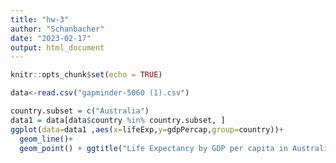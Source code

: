 ```yaml
---
title: "hw-3"
author: "Schanbacher"
date: "2023-02-17"
output: html_document
---
```


```r
knitr::opts_chunk$set(echo = TRUE)
```

```r
data<-read.csv("gapminder-5060 (1).csv")

country.subset = c("Australia")
data1 = data[data$country %in% country.subset, ]
ggplot(data=data1 ,aes(x=lifeExp,y=gdpPercap,group=country))+
  geom_line()+
  geom_point() + ggtitle("Life Expectancy by GDP per capita in Australia")
```

